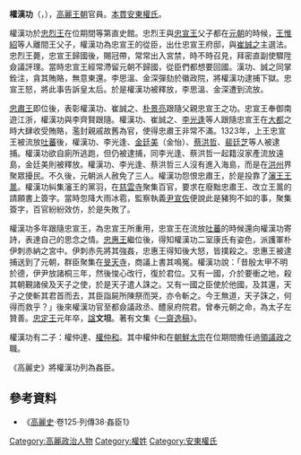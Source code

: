 '''權漢功'''（{{lang-ko|권한공}}，{{bd|？||1349年||}}），[[高麗王朝|高麗王朝]]官員。[[本貫|本貫]][[安東權氏|安東權氏]]。

權漢功於[[高麗忠烈王|忠烈王]]在位期間等第直史館。忠烈王與[[高麗忠宣王|忠宣王]]父子都在[[元朝|元朝]]的時候，[[王惟紹|王惟紹]]等人離間王父子，權漢功為忠宣王的從臣，出仕忠宣王府邸，與[[崔誠之|崔誠之]]主選法。忠烈王薨，忠宣王歸國後，賜冠帶，常常出入宮禁，時不時召見，拜密直副使驟陞僉議評理。當時忠宣王經常滯留元朝不歸國，從臣們都想要回國。漢功、誠之同掌銓注，貪其賄賂，無意東還。李思溫、金深彈劾於徽政院，將權漢功逮捕下獄。忠宣王怒，將此事告訴皇太后。於是權漢功被釋放，李思溫、金深遭到流放。

[[高麗忠肅王|忠肅王]]即位後，表彰權漢功、崔誠之、[[朴景亮|朴景亮]]跟隨父親忠宣王之功。忠宣王奉御南遊江浙，權漢功與李齊賢跟隨。權漢功、崔誠之、[[李光逢|李光逢]]等人跟隨忠宣王在[[大都|大都]]之時大肆收受賄賂，濫封親戚故舊為官，使得忠肅王非常不滿。1323年，上王忠宣王被流放[[吐蕃|吐蕃]]後，權漢功、李光逢、[[金怡|金廷美]]（金怡）、[[蔡洪哲|蔡洪哲]]、[[裴廷芝|裴廷芝]]等人被逮捕。權漢功欲自廁所逃跑，但仍被逮捕，同李光逢、蔡洪哲一起籍沒家產流放遠島，金廷美則被釋放。權漢功、李光逢、蔡洪哲三人沒有進入海島，而是在[[洪州|洪州]]界聚眾擾民。不久後，元朝派人赦免了三人。權漢功怨恨忠肅王，於是投靠了[[瀋王|瀋王]][[王暠|王暠]]。權漢功糾集瀋王的黨羽，在[[慈雲寺|慈雲寺]]聚集百官，要求在廢黜忠肅王、改立王暠的請願書上簽字。當時忽降大雨冰雹，監察執義[[尹宣佐|尹宣佐]]便說此是豬狗不如的事，聚集簽字，百官紛紛效仿，於是失敗了。

權漢功多年跟隨忠宣王，為忠宣王所重用，忠宣王在流放[[吐蕃|吐蕃]]的時候還向權漢功寄詩，表達自己的思念之情。[[高麗忠惠王|忠惠王]]繼位後，得知權漢功二室康氏有姿色，派護軍朴伊刺赤納之宮中。伊刺赤先將其強姦，忠惠王得知後大怒，皆撲殺之。忠惠王被逮捕送到了元朝，群臣聚集在[[旻天寺|旻天寺]]，商議上書其鳴冤。權漢功說：「昔殷太甲不明於德，伊尹放諸桐三年，然後悛心改行，復於君位。又有一國，介於要衝之地，殺其朝覲諸侯及天子之使，於是天子遣人誅之。又有一國之臣使於他國，及其還，天子之使斬其君首而去，其臣詣屍所陳祭而哭，亦令斬之。今王無道，天子誅之，何得而救乎？」後來權漢功官至都僉議政丞、醴泉府院君。曾奉元朝之命，為太子左贊善。[[高麗忠定王|忠定王]]元年卒，[[諡|諡]]'''文坦'''。著有文集《[[一齋逸稿|一齋逸稿]]》。

權漢功有二子：權仲達、[[權仲和|權仲和]]。其中權仲和在[[朝鮮太宗|朝鮮太宗]]在位期間擔任過[[領議政|領議政]]之職。

《高麗史》將權漢功列為姦臣。

==參考資料==
*《[[高麗史|高麗史]]·卷125·列傳38·姦臣1》

[[Category:高麗政治人物|Category:高麗政治人物]]
[[Category:權姓|Category:權姓]]
[[Category:安東權氏|Category:安東權氏]]